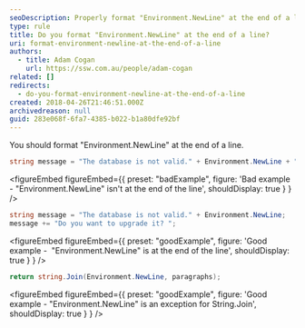 ```yaml
---
seoDescription: Properly format "Environment.NewLine" at the end of a line in C# code to ensure accurate text manipulation and rendering.
type: rule
title: Do you format "Environment.NewLine" at the end of a line?
uri: format-environment-newline-at-the-end-of-a-line
authors:
  - title: Adam Cogan
    url: https://ssw.com.au/people/adam-cogan
related: []
redirects:
  - do-you-format-environment-newline-at-the-end-of-a-line
created: 2018-04-26T21:46:51.000Z
archivedreason: null
guid: 283e068f-6fa7-4385-b022-b1a80dfe92bf
---
```


You should format "Environment.NewLine" at the end of a line.
```csharp
string message = "The database is not valid." + Environment.NewLine + "Do you want to upgrade it? ";
```

<figureEmbed figureEmbed={{
  preset: "badExample",
  figure: 'Bad example - "Environment.NewLine" isn\'t at the end of the line',
  shouldDisplay: true
} } />


```csharp
string message = "The database is not valid." + Environment.NewLine;
message += "Do you want to upgrade it? ";
```

<figureEmbed figureEmbed={{
  preset: "goodExample",
  figure: 'Good example -  "Environment.NewLine" is at the end of the line',
  shouldDisplay: true
} } />


```csharp
return string.Join(Environment.NewLine, paragraphs);
```

<figureEmbed figureEmbed={{
  preset: "goodExample",
  figure: 'Good example - "Environment.NewLine" is an exception for String.Join\',
  shouldDisplay: true
} } />

